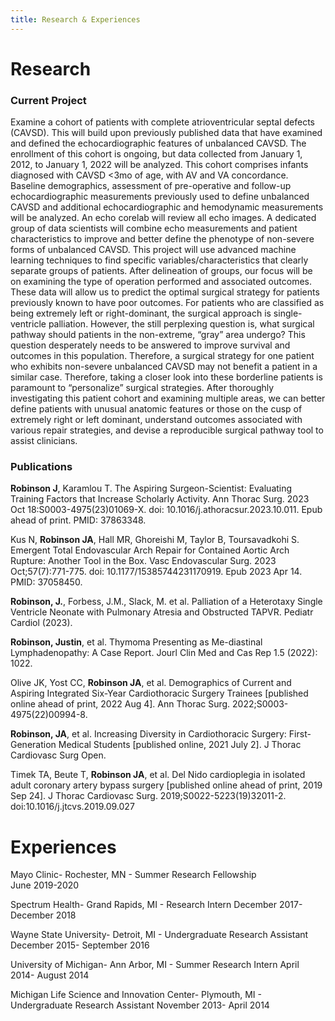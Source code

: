 ---
title: Research & Experiences
---

# Research

### Current Project

Examine a cohort of patients with complete atrioventricular septal defects (CAVSD). This will build upon previously published data that have examined and defined the echocardiographic features of unbalanced CAVSD. The enrollment of this cohort is ongoing, but data collected from January 1, 2012, to January 1, 2022 will be analyzed. This cohort comprises infants diagnosed with CAVSD <3mo of age, with AV and VA concordance. Baseline demographics, assessment of pre-operative and follow-up echocardiographic measurements previously used to define unbalanced CAVSD and additional echocardiographic and hemodynamic measurements will be analyzed. An echo corelab will review all echo images. A dedicated group of data scientists will combine echo measurements and patient characteristics to improve and better define the phenotype of non-severe forms of unbalanced CAVSD. This project will use advanced machine learning techniques to find specific variables/characteristics that clearly separate groups of patients. After delineation of groups, our focus will be on examining the type of operation performed and associated outcomes. These data will allow us to predict the optimal surgical strategy for patients previously known to have poor outcomes. For patients who are classified as being extremely left or right-dominant, the surgical approach is single-ventricle palliation. However, the still perplexing question is, what surgical pathway should patients in the non-extreme, "gray" area undergo? This question desperately needs to be answered to improve survival and outcomes in this population. Therefore, a surgical strategy for one patient who exhibits non-severe unbalanced CAVSD may not benefit a patient in a similar case.  Therefore, taking a closer look into these borderline patients is paramount to "personalize" surgical strategies. After thoroughly investigating this patient cohort and examining multiple areas, we can better define patients with unusual anatomic features or those on the cusp of extremely right or left dominant, understand outcomes associated with various repair strategies, and devise a reproducible surgical pathway tool to assist clinicians.

### Publications

**Robinson J**, Karamlou T. The Aspiring Surgeon-Scientist: Evaluating Training Factors that Increase Scholarly Activity. Ann Thorac Surg. 2023 Oct 18:S0003-4975(23)01069-X. doi: 10.1016/j.athoracsur.2023.10.011. Epub ahead of print. PMID: 37863348.

Kus N, **Robinson JA**, Hall MR, Ghoreishi M, Taylor B, Toursavadkohi S. Emergent Total Endovascular Arch Repair for Contained Aortic Arch Rupture: Another Tool in the Box. Vasc Endovascular Surg. 2023 Oct;57(7):771-775. doi: 10.1177/15385744231170919. Epub 2023 Apr 14. PMID: 37058450.

**Robinson, J.**, Forbess, J.M., Slack, M. et al. Palliation of a Heterotaxy Single Ventricle Neonate with Pulmonary Atresia and Obstructed TAPVR. Pediatr Cardiol (2023).

**Robinson, Justin**, et al.  Thymoma Presenting as Me-diastinal Lymphadenopathy: A Case Report. Jourl Clin Med and Cas Rep 1.5 (2022): 1022.

Olive JK, Yost CC, **Robinson JA**, et al. Demographics of Current and Aspiring Integrated Six-Year Cardiothoracic Surgery Trainees [published online ahead of print, 2022 Aug 4]. Ann Thorac Surg. 2022;S0003-4975(22)00994-8.

**Robinson, JA**, et al. Increasing Diversity in Cardiothoracic Surgery: First-Generation Medical Students [published online, 2021 July 2]. J Thorac Cardiovasc Surg Open.

Timek TA, Beute T, **Robinson JA**, et al. Del Nido cardioplegia in isolated adult coronary artery bypass surgery [published online ahead of print, 2019 Sep 24]. J Thorac Cardiovasc Surg. 2019;S0022-5223(19)32011-2. doi:10.1016/j.jtcvs.2019.09.027


# Experiences

Mayo Clinic- Rochester, MN - Summer Research Fellowship  
June 2019-2020


Spectrum Health- Grand Rapids, MI - Research Intern
December 2017- December 2018


Wayne State University- Detroit, MI - Undergraduate Research Assistant 
December 2015- September 2016



University of Michigan- Ann Arbor, MI - Summer Research Intern 
April 2014- August 2014

                                             

Michigan Life Science and Innovation Center- Plymouth, MI - Undergraduate Research Assistant
November 2013- April 2014



